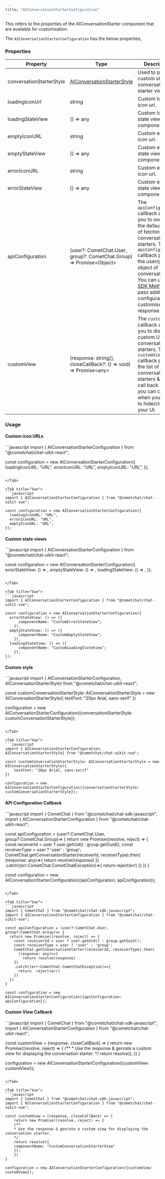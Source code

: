 ```yaml
---
title: "AIConversationStarterConfiguration"
---
```


This refers to the properties of the AIConversationStarter component that are available for customisation.

The `AIConversationStarterConfiguration` has the below properties,

### Properties

| Property                 | Type                                                                         | Description                                                                                                                                                                                                                                                                                                          |
| ------------------------ | ---------------------------------------------------------------------------- | -------------------------------------------------------------------------------------------------------------------------------------------------------------------------------------------------------------------------------------------------------------------------------------------------------------------- |
| conversationStarterStyle | [AIConversationStarterStyle](/docs/web-shared/ai-conversation-starter-style) | Used to provide custom styling to conversation starter view.                                                                                                                                                                                                                                                         |
| loadingIconUrl           | string                                                                       | Custom loading icon url.                                                                                                                                                                                                                                                                                             |
| loadingStateView         | () => any                                                                    | Custom loading state view for the component.                                                                                                                                                                                                                                                                         |
| emptyIconURL             | string                                                                       | Custom empty icon url.                                                                                                                                                                                                                                                                                               |
| emptyStateView           | () => any                                                                    | Custom empty state view for the component.                                                                                                                                                                                                                                                                           |
| errorIconURL             | string                                                                       | Custom error icon url.                                                                                                                                                                                                                                                                                               |
| errorStateView           | () => any                                                                    | Custom error state view for the component.                                                                                                                                                                                                                                                                           |
| apiConfiguration         | (user?: CometChat.User, group?: CometChat.Group) => Promise\<Object>         | The `apiConfiguration` callback allows you to override the default logic of fetching conversation starters. The `apiConfiguration` callback passes the user/group object of the conversation. You can use the [SDK Method](/docs/ai/conversation-starter) & pass additional configuration to customise the response. |
| customView               | (response: string\[], closeCallBack?: () => void) => Promise\<any>           | The `customView` callback allows you to display a custom UI for conversation starters. The `customView` callback passes the list of conversations starters & a close call back which you can call when you want to hide/close your UI.                                                                               |

### Usage

#### Custom icon URLs

<Tabs>
<Tab title="React">
```javascript
import { AIConversationStarterConfiguration } from "@cometchat/chat-uikit-react";

const configuration = new AIConversationStarterConfiguration({
  loadingIconURL: "URL",
  errorIconURL: "URL",
  emptyIconURL: "URL",
});
```

</Tab>

<Tab title="Vue">
```javascript
import { AIConversationStarterConfiguration } from "@cometchat/chat-uikit-vue";

const configuration = new AIConversationStarterConfiguration({
  loadingIconURL: "URL",
  errorIconURL: "URL",
  emptyIconURL: "URL",
});
```

</Tab>

</Tabs>

#### Custom state views

<Tabs>
<Tab title="React">
```javascript
import { AIConversationStarterConfiguration } from "@cometchat/chat-uikit-react";

const configuration = new AIConversationStarterConfiguration({
  errorStateView: () => <CustomErrorStateView />,
  emptyStateView: () => <CustomEmptyStateView />,
  loadingStateView: () => <CustomLoadingStateView />,
});
```

</Tab>

<Tab title="Vue">
```javascript
import { AIConversationStarterConfiguration } from "@cometchat/chat-uikit-vue";

const configuration = new AIConversationStarterConfiguration({
  errorStateView: () => ({
      componentName: "CustomErrorStateView";
    }),
  emptyStateView: () => ({
      componentName: "CustomEmptyStateView";
    }),
  loadingStateView: () => ({
      componentName: "CustomLoadingStateView";
    }),
});
```

</Tab>

</Tabs>

#### Custom style

<Tabs>
<Tab title="React">
```javascript
import { AIConversationStarterConfiguration, AIConversationStarterStyle} from "@cometchat/chat-uikit-react";

const customConversationStarterStyle: AIConversationStarterStyle = new AIConversationStarterStyle({
  	textFont: "20px Arial, sans-serif"
})

configuration = new AIConversationStarterConfiguration({conversationStarterStyle: customConversationStarterStyle});
```

</Tab>

<Tab title="Vue">
```javascript
import { AIConversationStarterConfiguration, AIConversationStarterStyle} from "@cometchat/chat-uikit-vue";

const customConversationStarterStyle: AIConversationStarterStyle = new AIConversationStarterStyle({
  	textFont: "20px Arial, sans-serif"
})

configuration = new AIConversationStarterConfiguration({conversationStarterStyle: customConversationStarterStyle});
```

</Tab>

</Tabs>

#### API Configuration Callback

<Tabs>
<Tab title="React">
```javascript
import { CometChat } from "@cometchat/chat-sdk-javascript";
import { AIConversationStarterConfiguration } from "@cometchat/chat-uikit-react";

const apiConfiguration = (user?:CometChat.User, group?:CometChat.Group)=> {
  return new Promise((resolve, reject) => {
    const receiverId = user ? user.getUid() : group.getGuid();
    const receiverType = user ? 'user' : 'group';
    CometChat.getConversationStarter(receiverId, receiverType).then(
      (response: any)=>{
        return resolve(response)
    })
    .catch((err:CometChat.CometChatException)=>{
      return  reject(err)
    })
  })
}

const configuration = new AIConversationStarterConfiguration({apiConfiguration: apiConfiguration});
```

</Tab>

<Tab title="Vue">
```javascript
import { CometChat } from "@cometchat/chat-sdk-javascript";
import { AIConversationStarterConfiguration } from "@cometchat/chat-uikit-vue";

const apiConfiguration = (user?:CometChat.User, group?:CometChat.Group)=> {
  return new Promise((resolve, reject) => {
    const receiverId = user ? user.getUid() : group.getGuid();
    const receiverType = user ? 'user' : 'group';
    CometChat.getConversationStarter(receiverId, receiverType).then(
      (response: any)=>{
        return resolve(response)
    })
    .catch((err:CometChat.CometChatException)=>{
      return  reject(err)
    })
  })
}

const configuration = new AIConversationStarterConfiguration({apiConfiguration: apiConfiguration});
```

</Tab>

</Tabs>

#### Custom View Callback

<Tabs>
<Tab title="JavaScript">
```javascript
import { CometChat } from "@cometchat/chat-sdk-javascript";
import { AIConversationStarterConfiguration } from "@cometchat/chat-uikit-react";

const customView = (response, closeCallBack) => {
	return new Promise((resolve, reject) => {
    /** 
    * Use the response & genrate a custom view for displaying the conversation starter.
    */
  	return resolve(<CustomConversationStarterView />);
	})
}

configuration = new AIConversationStarterConfiguration({customView: customView});
```

</Tab>

<Tab title="Vue">
```javascript
import { CometChat } from "@cometchat/chat-sdk-javascript";
import { AIConversationStarterConfiguration } from "@cometchat/chat-uikit-vue";

const customView = (response, closeCallBack) => {
	return new Promise((resolve, reject) => {
    /** 
    * Use the response & genrate a custom view for displaying the conversation starter.
    */
  	return resolve({
    componentName: "CustomConversationStarterView"
    });
	})
}

configuration = new AIConversationStarterConfiguration({customView: customView});
```

</Tab>

</Tabs>
